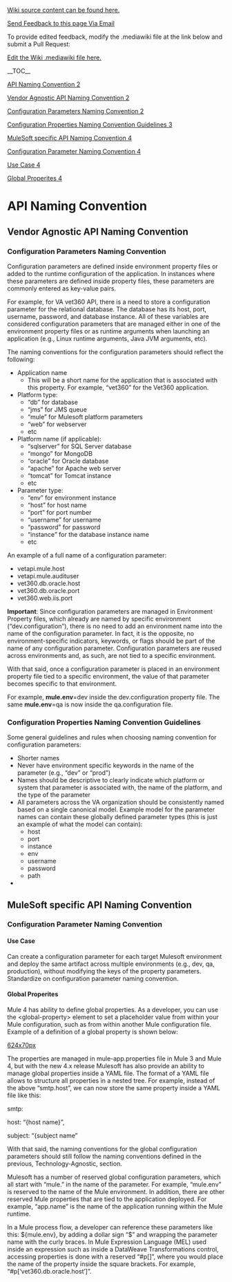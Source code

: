 ﻿<p><a href=https://github.com/department-of-veterans-affairs/ES-ASG/tree/master/Projects/ES%20ASG/ES%20ASG%20API%20Playbook%20Project/Content/05.03%20ASG_API%20Playbook_Configuration%20Parameters_Section>Wiki source content can be found here.</a></p>
<p><a href=mailto:jordan.braunstein@visualintegrator.com;paul.marshall4@va.gov>Send Feedback to this page Via Email</a></p>
<p>To provide edited feedback, modify the .mediawiki file at the link below and submit a Pull Request:</p>
<p><a href="https://github.com/department-of-veterans-affairs/ES-ASG/tree/master/Projects/ES%20ASG/ES%20ASG%20API%20Playbook%20Project/Content/05.03%20ASG_API%20Playbook_Configuration%20Parameters_Section/ASG_API Playbook_05.03 Configuration Parameters_01.01 Initial Draft {Max}.mediawiki">Edit the Wiki .mediawiki file here.</a></p>
<p>__TOC__</p>
[[#api-naming-convention|API Naming Convention 2]]

[[#vendor-agnostic-api-naming-convention|Vendor Agnostic API Naming Convention 2]]

[[#configuration-parameters-naming-convention|Configuration Parameters Naming Convention 2]]

[[#configuration-properties-naming-convention-guidelines|Configuration Properties Naming Convention Guidelines 3]]

[[#mulesoft-specific-api-naming-convention|MuleSoft specific API Naming Convention 4]]

[[#configuration-parameter-naming-convention|Configuration Parameter Naming Convention 4]]

[[#use-case|Use Case 4]]

[[#global-properites|Global Properites 4]]

= API Naming Convention =

===  ===

== Vendor Agnostic API Naming Convention ==

===  ===

=== Configuration Parameters Naming Convention ===

Configuration parameters are defined inside environment property files or added to the runtime configuration of the application. In instances where these parameters are defined inside property files, these parameters are commonly entered as key-value pairs.

For example, for VA vet360 API, there is a need to store a configuration parameter for the relational database. The database has its host, port, username, password, and database instance. All of these variables are considered configuration parameters that are managed either in one of the environment property files or as runtime arguments when launching an application (e.g., Linux runtime arguments, Java JVM arguments, etc).

The naming conventions for the configuration parameters should reflect the following:

* Application name
** This will be a short name for the application that is associated with this property. For example, “vet360” for the Vet360 application.
* Platform type:
** “db” for database
** “jms” for JMS queue
** “mule” for Mulesoft platform parameters
** “web” for webserver
** etc
* Platform name (if applicable):
** “sqlserver” for SQL Server database
** “mongo” for MongoDB
** “oracle” for Oracle database
** “apache” for Apache web server
** “tomcat” for Tomcat instance
** etc
* Parameter type:
** “env” for environment instance
** “host” for host name
** “port” for port number
** “username” for username
** “password” for password
** “instance” for the database instance name
** etc

An example of a full name of a configuration parameter:

* vetapi.mule.host
* vetapi.mule.audituser
* vet360.db.oracle.host
* vet360.db.oracle.port
* vet360.web.iis.port

'''Important''': Since configuration parameters are managed in Environment Property files, which already are named by specific environment (“dev.configuration”), there is no need to add an environment name into the name of the configuration parameter. In fact, it is the opposite, no environment-specific indicators, keywords, or flags should be part of the name of any configuration parameter. Configuration parameters are reused across environments and, as such, are not tied to a specific environment.

With that said, once a configuration parameter is placed in an environment property file tied to a specific environment, the value of that parameter becomes specific to that environment.

For example, '''mule.env'''=dev inside the dev.configuration property file. The same '''mule.env'''=qa is now inside the qa.configuration file.

=== Configuration Properties Naming Convention Guidelines ===

Some general guidelines and rules when choosing naming convention for configuration parameters:

* Shorter names
* Never have environment specific keywords in the name of the parameter (e.g., “dev” or “prod”)
* Names should be descriptive to clearly indicate which platform or system that parameter is associated with, the name of the platform, and the type of the parameter
* All parameters across the VA organization should be consistently named based on a single canonical model. Example model for the parameter names can contain these globally defined parameter types (this is just an example of what the model can contain):
** host
** port
** instance
** env
** username
** password
** path
* 

== MuleSoft specific API Naming Convention ==

=== Configuration Parameter Naming Convention  ===

==== Use Case ====

Can create a configuration parameter for each target Mulesoft environment and deploy the same artifact across multiple environments (e.g., dev, qa, production), without modifying the keys of the property parameters. Standardize on configuration parameter naming convention.

==== Global Properites ====

Mule 4 has ability to define global properties. As a developer, you can use the &lt;global-property&gt; element to set a placeholder value from within your Mule configuration, such as from within another Mule configuration file. Example of a definition of a global property is shown below:

[[https://github.com/department-of-veterans-affairs/ES-ASG/raw/master/Projects/ES%20ASG/ES%20ASG%20API%20Playbook%20Project/Content/05.03%20ASG_API%20Playbook_Configuration%20Parameters_Section/media/image1.png|624x70px]]

The properties are managed in mule-app.properties file in Mule 3 and Mule 4, but with the new 4.x release Mulesoft has also provide an ability to manage global properties inside a YAML file. The format of a YAML file allows to structure all properties in a nested tree. For example, instead of the above “smtp.host”, we can now store the same property inside a YAML file like this:

smtp:

host: “{host name}”,

subject: “{subject name”

With that said, the naming conventions for the global configuration parameters should still follow the naming conventions defined in the previous, Technology-Agnostic, section.

Mulesoft has a number of reserved global configuration parameters, which all start with “mule.” in the name of the parameter. For example, “mule.env” is reserved to the name of the Mule environment. In addition, there are other reserved Mule properties that are tied to the application deployed. For example, “app.name” is the name of the application running within the Mule runtime.

In a Mule process flow, a developer can reference these parameters like this: ${mule.env}, by adding a dollar sign “$” and wrapping the parameter name with the curly braces. In Mule Expression Language (MEL) used inside an expression such as inside a DataWeave Transformations control, accessing properties is done with a reserved “#p[]”, where you would place the name of the property inside the square brackets. For example, “#p[‘vet360.db.oracle.host’]”.







